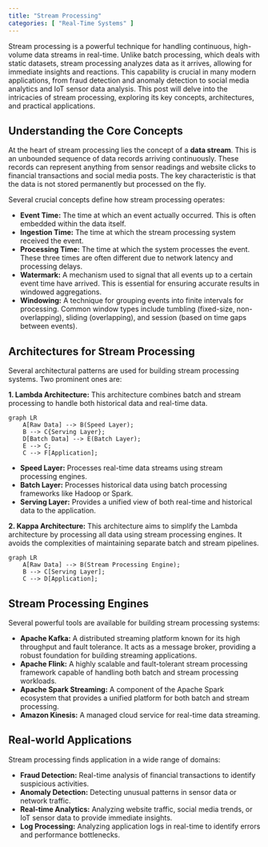 ```yaml
---
title: "Stream Processing"
categories: [ "Real-Time Systems" ]
---
```


Stream processing is a powerful technique for handling continuous, high-volume data streams in real-time. Unlike batch processing, which deals with static datasets, stream processing analyzes data as it arrives, allowing for immediate insights and reactions. This capability is crucial in many modern applications, from fraud detection and anomaly detection to social media analytics and IoT sensor data analysis. This post will delve into the intricacies of stream processing, exploring its key concepts, architectures, and practical applications.

## Understanding the Core Concepts

At the heart of stream processing lies the concept of a **data stream**. This is an unbounded sequence of data records arriving continuously. These records can represent anything from sensor readings and website clicks to financial transactions and social media posts. The key characteristic is that the data is not stored permanently but processed on the fly.

Several crucial concepts define how stream processing operates:

-   **Event Time:** The time at which an event actually occurred. This is often embedded within the data itself.
-   **Ingestion Time:** The time at which the stream processing system received the event.
-   **Processing Time:** The time at which the system processes the event. These three times are often different due to network latency and processing delays.
-   **Watermark:** A mechanism used to signal that all events up to a certain event time have arrived. This is essential for ensuring accurate results in windowed aggregations.
-   **Windowing:** A technique for grouping events into finite intervals for processing. Common window types include tumbling (fixed-size, non-overlapping), sliding (overlapping), and session (based on time gaps between events).

## Architectures for Stream Processing

Several architectural patterns are used for building stream processing systems. Two prominent ones are:

**1. Lambda Architecture:** This architecture combines batch and stream processing to handle both historical data and real-time data.

```mermaid
graph LR
    A[Raw Data] --> B(Speed Layer);
    B --> C{Serving Layer};
    D[Batch Data] --> E(Batch Layer);
    E --> C;
    C --> F[Application];
```

-   **Speed Layer:** Processes real-time data streams using stream processing engines.
-   **Batch Layer:** Processes historical data using batch processing frameworks like Hadoop or Spark.
-   **Serving Layer:** Provides a unified view of both real-time and historical data to the application.

**2. Kappa Architecture:** This architecture aims to simplify the Lambda architecture by processing all data using stream processing engines. It avoids the complexities of maintaining separate batch and stream pipelines.

```mermaid
graph LR
    A[Raw Data] --> B(Stream Processing Engine);
    B --> C[Serving Layer];
    C --> D[Application];
```

## Stream Processing Engines

Several powerful tools are available for building stream processing systems:

-   **Apache Kafka:** A distributed streaming platform known for its high throughput and fault tolerance. It acts as a message broker, providing a robust foundation for building streaming applications.
-   **Apache Flink:** A highly scalable and fault-tolerant stream processing framework capable of handling both batch and stream processing workloads.
-   **Apache Spark Streaming:** A component of the Apache Spark ecosystem that provides a unified platform for both batch and stream processing.
-   **Amazon Kinesis:** A managed cloud service for real-time data streaming.

## Real-world Applications

Stream processing finds application in a wide range of domains:

-   **Fraud Detection:** Real-time analysis of financial transactions to identify suspicious activities.
-   **Anomaly Detection:** Detecting unusual patterns in sensor data or network traffic.
-   **Real-time Analytics:** Analyzing website traffic, social media trends, or IoT sensor data to provide immediate insights.
-   **Log Processing:** Analyzing application logs in real-time to identify errors and performance bottlenecks.